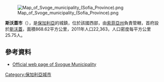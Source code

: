 [[Image:Map_of_Svoge_municipality_(Sofia_Province).png|right]]

'''斯沃蓋市'''（{{lang-bg|Своге}}），是[[保加利亞|保加利亞]]的城鎮，位於該國西部，由[[索菲亞州|索菲亞州]]負責管轄，首府設於[[斯沃蓋|斯沃蓋]]，面積868.62平方公里，2011年人口22,363，人口密度每平方公里25.75人。

==參考資料==
* [http://www.svoge.bg Official web page of Svogue Municipality] {{Wayback|url=http://www.svoge.bg/ |date=20210125131305 }}

{{coord|43|36|00|N|23|34|59|E|region:BG_type:adm2nd_source:kolossus-frwiki|display=title}}

{{Bulgaria-geo-stub}}
[[Category:保加利亞城市|Category:保加利亞城市]]